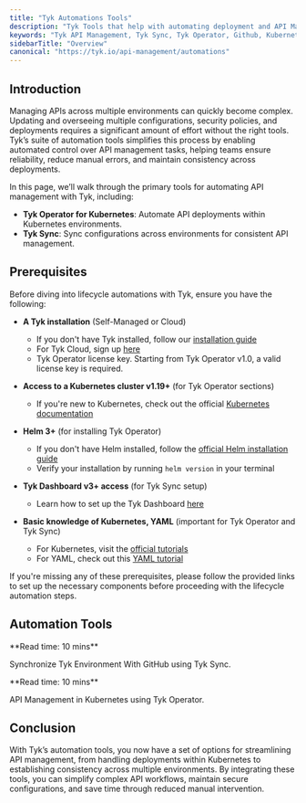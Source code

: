 ```yaml
---
title: "Tyk Automations Tools"
description: "Tyk Tools that help with automating deployment and API Management operations"
keywords: "Tyk API Management, Tyk Sync, Tyk Operator, Github, Kubernetes, Automations"
sidebarTitle: "Overview"
canonical: "https://tyk.io/api-management/automations"
---
```



## Introduction

Managing APIs across multiple environments can quickly become complex. Updating and overseeing multiple configurations, security policies, and deployments requires a significant amount of effort without the right tools. Tyk’s suite of automation tools simplifies this process by enabling automated control over API management tasks, helping teams ensure reliability, reduce manual errors, and maintain consistency across deployments.

In this page, we’ll walk through the primary tools for automating API management with Tyk, including:

* **Tyk Operator for Kubernetes**: Automate API deployments within Kubernetes environments.
* **Tyk Sync**: Sync configurations across environments for consistent API management.

## Prerequisites

Before diving into lifecycle automations with Tyk, ensure you have the following:

- **A Tyk installation** (Self-Managed or Cloud)
  - If you don't have Tyk installed, follow our [installation guide](/tyk-self-managed/install)
  - For Tyk Cloud, sign up [here](https://tyk.io/sign-up/)
  - Tyk Operator license key. Starting from Tyk Operator v1.0, a valid license key is required.

- **Access to a Kubernetes cluster v1.19+** (for Tyk Operator sections)
  - If you're new to Kubernetes, check out the official [Kubernetes documentation](https://kubernetes.io/docs/setup/)

- **Helm 3+** (for installing Tyk Operator)
  - If you don't have Helm installed, follow the [official Helm installation guide](https://helm.sh/docs/intro/install/)
  - Verify your installation by running `helm version` in your terminal

- **Tyk Dashboard v3+ access** (for Tyk Sync setup)
  - Learn how to set up the Tyk Dashboard [here](/tyk-dashboard)

- **Basic knowledge of Kubernetes, YAML** (important for Tyk Operator and Tyk Sync)
  - For Kubernetes, visit the [official tutorials](https://kubernetes.io/docs/tutorials/)
  - For YAML, check out this [YAML tutorial](https://yaml.org/spec/1.2/spec.html)

If you're missing any of these prerequisites, please follow the provided links to set up the necessary components before proceeding with the lifecycle automation steps.

## Automation Tools

<ResponsiveGrid>


<Card href="/api-management/automations/sync" img="/img/GitHub-Mark-64px.png">
**Read time: 10 mins**

Synchronize Tyk Environment With GitHub using Tyk Sync.
</Card>

<Card href="/api-management/automations/operator" img="/img/k8s.png">
**Read time: 10 mins**

API Management in Kubernetes using Tyk Operator.
</Card>


</ResponsiveGrid>

## Conclusion

With Tyk’s automation tools, you now have a set of options for streamlining API management, from handling deployments within Kubernetes to establishing consistency across multiple environments. By integrating these tools, you can simplify complex API workflows, maintain secure configurations, and save time through reduced manual intervention.
